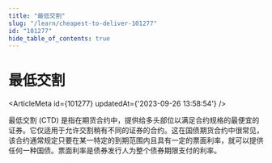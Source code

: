 ```yaml
---
title: "最低交割"
slug: "/learn/cheapest-to-deliver-101277"
id: "101277"
hide_table_of_contents: true
---
```



# 最低交割

<ArticleMeta id={101277} updatedAt={'2023-09-26 13:58:54'} />
<div className='border-solid border-b border-t-0 my-4 border-[var(--ifm-color-gray-300)]' />

最低交割 (CTD) 是指在期货合约中，提供给多头部位以满足合约规格的最便宜的证券。它仅适用于允许交割稍有不同的证券的合约。这在国债期货合约中很常见，该合约通常规定只要在某一特定的到期范围内且具有一定的票面利率，就可以提供任何一种国债。票面利率是债券发行人为整个债券期限支付的利率。
